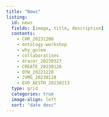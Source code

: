 ```yaml
---
title: "News"
listing:
  id: news
  fields: [image, title, description]
  contents: 
    - CHR_20231206
    - ontology-workshop
    - why_golem
    - collaborations
    - dracor_20230327
    - CREATE_20230126
    - OTW_20221220
    - JVMG_20230128
    - EVO_AESTH_20230213
  type: grid
  categories: true
  image-align: left
  sort: "date desc"
---
```


